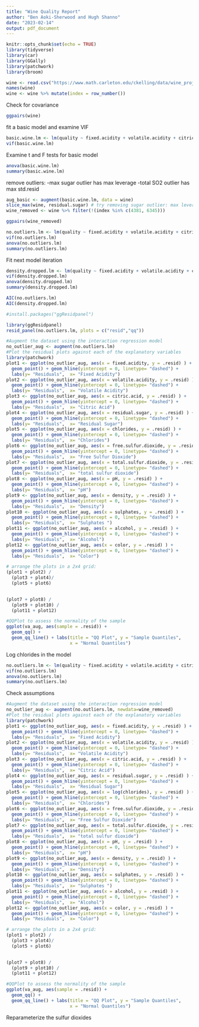 ```yaml
---
title: "Wine Quality Report"
author: "Ben Aoki-Sherwood and Hugh Shanno"
date: "2023-02-14"
output: pdf_document
---
```


```r
knitr::opts_chunk$set(echo = TRUE)
library(tidyverse)
library(car)
library(GGally)
library(patchwork)
library(broom)
```

```r
wine <- read.csv("https://www.math.carleton.edu/ckelling/data/wine_project.csv")
names(wine)
wine <- wine %>% mutate(index = row_number())
```

Check for covariance
```r
ggpairs(wine)
```

fit a basic model and examine VIF
```r
basic.wine.lm <- lm(quality ~ fixed.acidity + volatile.acidity + citric.acid + residual.sugar + chlorides + free.sulfur.dioxide + total.sulfur.dioxide + density + pH + sulphates + alcohol + color, data = wine)
vif(basic.wine.lm)
```

Examine t and F tests for basic model
```r
anova(basic.wine.lm)
summary(basic.wine.lm)
```

remove outliers:
  -max sugar outlier has max leverage
  -total SO2 outlier has max std.resid

```r
aug_basic <- augment(basic.wine.lm, data = wine)
slice_max(wine, residual.sugar) # try removing sugar outlier: max leverage
wine_removed <- wine %>% filter(!(index %in% c(4381, 6345)))
```

```r
ggpairs(wine_removed)
```

```r
no.outliers.lm <- lm(quality ~ fixed.acidity + volatile.acidity + citric.acid + residual.sugar + chlorides + free.sulfur.dioxide + total.sulfur.dioxide + density + pH + sulphates + alcohol + color, data = wine_removed)
vif(no.outliers.lm)
anova(no.outliers.lm)
summary(no.outliers.lm)
```

Fit next model iteration
```r
density.dropped.lm <- lm(quality ~ fixed.acidity + volatile.acidity + citric.acid + residual.sugar + chlorides + free.sulfur.dioxide + total.sulfur.dioxide + pH + sulphates + alcohol + color, data = wine)
vif(density.dropped.lm)
anova(density.dropped.lm)
summary(density.dropped.lm)
```

```r
AIC(no.outliers.lm)
AIC(density.dropped.lm)
```

```r
#install.packages("ggResidpanel")
```


```r
library(ggResidpanel)
resid_panel(no.outliers.lm, plots = c("resid","qq"))
```

```r
#Augment the dataset using the interaction regression model
no_outlier_aug <- augment(no.outliers.lm)
#Plot the residual plots against each of the explanatory variables
library(patchwork)
plot1 <- ggplot(no_outlier_aug, aes(x = fixed.acidity, y = .resid) ) + 
  geom_point() + geom_hline(yintercept = 0, linetype= "dashed") + 
  labs(y= "Residuals",  x= "Fixed Acidity")
plot2 <- ggplot(no_outlier_aug, aes(x = volatile.acidity, y = .resid) ) + 
  geom_point() + geom_hline(yintercept = 0, linetype= "dashed") + 
  labs(y= "Residuals",  x= "Volatile Acidity")
plot3 <- ggplot(no_outlier_aug, aes(x = citric.acid, y = .resid) ) + 
  geom_point() + geom_hline(yintercept = 0, linetype= "dashed") + 
  labs(y= "Residuals",  x= "Citric Acid")
plot4 <- ggplot(no_outlier_aug, aes(x = residual.sugar, y = .resid) ) + 
  geom_point() + geom_hline(yintercept = 0, linetype= "dashed") + 
  labs(y= "Residuals",  x= "Residual Sugar")
plot5 <- ggplot(no_outlier_aug, aes(x = chlorides, y = .resid) ) + 
  geom_point() + geom_hline(yintercept = 0, linetype= "dashed") + 
  labs(y= "Residuals",  x= "Chlorides")
plot6 <- ggplot(no_outlier_aug, aes(x = free.sulfur.dioxide, y = .resid) ) + 
  geom_point() + geom_hline(yintercept = 0, linetype= "dashed") + 
  labs(y= "Residuals",  x= "Free Sulfur Dioxide")
plot7 <- ggplot(no_outlier_aug, aes(x = total.sulfur.dioxide, y = .resid) ) + 
  geom_point() + geom_hline(yintercept = 0, linetype= "dashed") + 
  labs(y= "Residuals",  x= "total sulfur dioxide")
plot8 <- ggplot(no_outlier_aug, aes(x = pH, y = .resid) ) + 
  geom_point() + geom_hline(yintercept = 0, linetype= "dashed") + 
  labs(y= "Residuals",  x= "pH")
plot9 <- ggplot(no_outlier_aug, aes(x = density, y = .resid) ) + 
  geom_point() + geom_hline(yintercept = 0, linetype= "dashed") + 
  labs(y= "Residuals",  x= "Density")
plot10 <- ggplot(no_outlier_aug, aes(x = sulphates, y = .resid) ) + 
  geom_point() + geom_hline(yintercept = 0, linetype= "dashed") + 
  labs(y= "Residuals",  x= "Sulphates ")
plot11 <- ggplot(no_outlier_aug, aes(x = alcohol, y = .resid) ) + 
  geom_point() + geom_hline(yintercept = 0, linetype= "dashed") + 
  labs(y= "Residuals",  x= "Alcohol")
plot12 <- ggplot(no_outlier_aug, aes(x = color, y = .resid) ) + 
  geom_point() + geom_hline(yintercept = 0, linetype= "dashed") + 
  labs(y= "Residuals",  x= "Color")

# arrange the plots in a 2x4 grid:
(plot1 + plot2) /
  (plot3 + plot4)/ 
  (plot5 + plot6)
  

(plot7 + plot8) /
  (plot9 + plot10) /
  (plot11 + plot12)

#QQPlot to assess the normality of the sample
ggplot(va_aug, aes(sample = .resid)) +
  geom_qq() + 
  geom_qq_line() + labs(title = "QQ Plot", y = "Sample Quantiles",
                        x = "Normal Quantiles")
```

Log chlorides in the model

```r
no.outliers.lm <- lm(quality ~ fixed.acidity + volatile.acidity + citric.acid + residual.sugar + log(chlorides) + free.sulfur.dioxide + total.sulfur.dioxide + density + pH + sulphates + alcohol + color, data = wine_removed)
vif(no.outliers.lm)
anova(no.outliers.lm)
summary(no.outliers.lm)
```
Check assumptions
```r
#Augment the dataset using the interaction regression model
no_outlier_aug <- augment(no.outliers.lm, newdata=wine_removed)
#Plot the residual plots against each of the explanatory variables
library(patchwork)
plot1 <- ggplot(no_outlier_aug, aes(x = fixed.acidity, y = .resid) ) + 
  geom_point() + geom_hline(yintercept = 0, linetype= "dashed") + 
  labs(y= "Residuals",  x= "Fixed Acidity")
plot2 <- ggplot(no_outlier_aug, aes(x = volatile.acidity, y = .resid) ) + 
  geom_point() + geom_hline(yintercept = 0, linetype= "dashed") + 
  labs(y= "Residuals",  x= "Volatile Acidity")
plot3 <- ggplot(no_outlier_aug, aes(x = citric.acid, y = .resid) ) + 
  geom_point() + geom_hline(yintercept = 0, linetype= "dashed") + 
  labs(y= "Residuals",  x= "Citric Acid")
plot4 <- ggplot(no_outlier_aug, aes(x = residual.sugar, y = .resid) ) + 
  geom_point() + geom_hline(yintercept = 0, linetype= "dashed") + 
  labs(y= "Residuals",  x= "Residual Sugar")
plot5 <- ggplot(no_outlier_aug, aes(x = log(chlorides), y = .resid) ) + 
  geom_point() + geom_hline(yintercept = 0, linetype= "dashed") + 
  labs(y= "Residuals",  x= "Chlorides")
plot6 <- ggplot(no_outlier_aug, aes(x = free.sulfur.dioxide, y = .resid) ) + 
  geom_point() + geom_hline(yintercept = 0, linetype= "dashed") + 
  labs(y= "Residuals",  x= "Free Sulfur Dioxide")
plot7 <- ggplot(no_outlier_aug, aes(x = total.sulfur.dioxide, y = .resid) ) + 
  geom_point() + geom_hline(yintercept = 0, linetype= "dashed") + 
  labs(y= "Residuals",  x= "total sulfur dioxide")
plot8 <- ggplot(no_outlier_aug, aes(x = pH, y = .resid) ) + 
  geom_point() + geom_hline(yintercept = 0, linetype= "dashed") + 
  labs(y= "Residuals",  x= "pH")
plot9 <- ggplot(no_outlier_aug, aes(x = density, y = .resid) ) + 
  geom_point() + geom_hline(yintercept = 0, linetype= "dashed") + 
  labs(y= "Residuals",  x= "Density")
plot10 <- ggplot(no_outlier_aug, aes(x = sulphates, y = .resid) ) + 
  geom_point() + geom_hline(yintercept = 0, linetype= "dashed") + 
  labs(y= "Residuals",  x= "Sulphates ")
plot11 <- ggplot(no_outlier_aug, aes(x = alcohol, y = .resid) ) + 
  geom_point() + geom_hline(yintercept = 0, linetype= "dashed") + 
  labs(y= "Residuals",  x= "Alcohol")
plot12 <- ggplot(no_outlier_aug, aes(x = color, y = .resid) ) + 
  geom_point() + geom_hline(yintercept = 0, linetype= "dashed") + 
  labs(y= "Residuals",  x= "Color")

# arrange the plots in a 2x4 grid:
(plot1 + plot2) /
  (plot3 + plot4)/ 
  (plot5 + plot6)
  

(plot7 + plot8) /
  (plot9 + plot10) /
  (plot11 + plot12)

#QQPlot to assess the normality of the sample
ggplot(va_aug, aes(sample = .resid)) +
  geom_qq() + 
  geom_qq_line() + labs(title = "QQ Plot", y = "Sample Quantiles",
                        x = "Normal Quantiles")
```

Reparameterize the sulfur dioxides
```r

```


